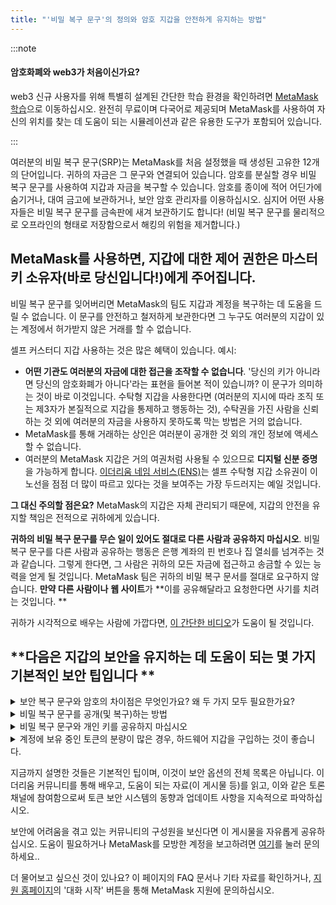 ```yaml
---
title: "'비밀 복구 문구'의 정의와 암호 지갑을 안전하게 유지하는 방법"
---
```


:::note

#### 암호화폐와 web3가 처음이신가요?

web3 신규 사용자를 위해 특별히 설계된 간단한 학습 환경을 확인하려면 [MetaMask 학습](https://learn.metamask.io/)으로 이동하십시오. 완전히 무료이며 다국어로 제공되며 MetaMask를 사용하여 자신의 위치를 찾는 데 도움이 되는 시뮬레이션과 같은 유용한 도구가 포함되어 있습니다.

:::

여러분의 비밀 복구 문구(SRP)는 MetaMask를 처음 설정했을 때 생성된 고유한 12개의 단어입니다. 귀하의 자금은 그 문구와 연결되어 있습니다. 암호를 분실할 경우 비밀 복구 문구를 사용하여 지갑과 자금을 복구할 수 있습니다. 암호를 종이에 적어 어딘가에 숨기거나, 대여 금고에 보관하거나, 보안 암호 관리자를 이용하십시오. 심지어 어떤 사용자들은 비밀 복구 문구를 금속판에 새겨 보관하기도 합니다! (비밀 복구 문구를 물리적으로 오프라인의 형태로 저장함으로서 해킹의 위험을 제거합니다.)

## **MetaMask를 사용하면, 지갑에 대한 제어 권한은 마스터 키 소유자(바로 당신입니다!)에게 주어집니다.**

비밀 복구 문구를 잊어버리면 MetaMask의 팀도 지갑과 계정을 복구하는 데 도움을 드릴 수 없습니다. 이 문구를 안전하고 철저하게 보관한다면 그 누구도 여러분의 지갑이 있는 계정에서 허가받지 않은 거래를 할 수 없습니다.

셀프 커스터디 지갑 사용하는 것은 많은 혜택이 있습니다. 예시:

- **어떤 기관도 여러분의 자금에 대한 접근을 조작할 수 없습니다**. '당신의 키가 아니라면 당신의 암호화폐가 아니다'라는 표현을 들어본 적이 있습니까? 이 문구가 의미하는 것이 바로 이것입니다. 수탁형 지갑을 사용한다면 (여러분의 지시에 따라 조직 또는 제3자가 본질적으로 지갑을 통제하고 행동하는 것), 수탁권을 가진 사람을 신뢰하는 것 외에 여러분의 자금을 사용하지 못하도록 막는 방법은 거의 없습니다.
- MetaMask를 통해 거래하는 상인은 여러분이 공개한 것 외의 개인 정보에 액세스 할 수 없습니다.
- 여러분의 MetaMask 지갑은 거의 여권처럼 사용될 수 있으므로 **디지털 신분 증명**을 가능하게 합니다. [이더리움 네임 서비스(ENS)](https://ens.domains/)는 셀프 수탁형 지갑 소유권이 이 노선을 점점 더 많이 따르고 있다는 것을 보여주는 가장 두드러지는 예일 것입니다.

**그 대신 주의할 점은요?** MetaMask의 지갑은 자체 관리되기 때문에, 지갑의 안전을 유지할 책임은 전적으로 귀하에게 있습니다.

**귀하의 비밀 복구 문구를 무슨 일이 있어도 절대로 다른 사람과 공유하지 마십시오**. 비밀 복구 문구를 다른 사람과 공유하는 행동은 은행 계좌의 핀 번호나 집 열쇠를 넘겨주는 것과 같습니다. 그렇게 한다면, 그 사람은 귀하의 모든 자금에 접근하고 송금할 수 있는 능력을 얻게 될 것입니다. MetaMask 팀은 귀하의 비밀 복구 문서를 절대로 요구하지 않습니다. **만약 **다른 사람**이나** **웹 사이트**가 **이를 공유해달라고 요청한다면 사기를 치려는 것입니다. **

귀하가 시각적으로 배우는 사람에 가깝다면, [이 간단한 비디오](https://youtu.be/-b1tQnOI-no)가 도움이 될 것입니다.

## **다음은 지갑의 보안을 유지하는 데 도움이 되는 몇 가지 기본적인 보안 팁입니다 **

<details>
<summary>보안 복구 문구와 암호의 차이점은 무엇인가요? 왜 두 가지 모두 필요한가요?</summary>

<div>

MetaMask는 귀하의 비밀 복구 문구를 귀하의 암호와 함께 로컬로 암호화합니다. 이는 귀하가 지갑을 잠그면 귀하가 다시 비밀번호를 입력할 때까지 아무도 여러분의 자금을 사용할 수 없다는 것을 의미합니다. 비밀 복구 문구는 본인만 갖고 있는 지갑 액세스 키이기 때문에 비밀번호를 잊은 경우 비밀 복구 문구를 사용하여 계정에 다시 액세스할 수 있습니다. 시드 문구가 손실된 경우 MetaMask나 다른 사용자가 변경 또는 복구할 수 없다는 것을 반드시 인지해야 합니다. 잘 보호해주세요! 이것에 대한 자세한 내용은 [여기를 참조하십시오](https://metamask.zendesk.com/hc/en-us/articles/4404722782107-User-Guide-Secret-Recovery-Phrase-password-and-private-keys).

</div>
</details>

<details>
<summary>비밀 복구 문구를 공개(및 복구)하는 방법</summary>

<div>

MetaMask를 처음 설치할 때 비밀 복구 문구와 암호를 설정하라는 메시지가 표시됩니다. 귀하가 이 문구를 잊어버렸더라도, 암호를 기억하고 있고 볼트 데이터 복사본이 있으면 암호를 복구할 수 있습니다. [다음 지침](https://metamask.zendesk.com/hc/en-us/articles/360018766351)을 사용하여 볼트 데이터(로컬 컴퓨터에서 또는 컴퓨터 백업 데이터에서)를 찾을 수 있습니다.

:::warning

#### 경고!

암호 복구 문구를 분실한 _동시에_ 암호를 잊어버린 경우 해당 구문을 복구하거나 계정에 액세스할 수 없습니다.

:::

</div>
</details>

<details>
<summary>비밀 복구 문구와 개인 키를 공유하지 마십시오</summary>

<div>

이 내용을 이미 언급했지만, 철저히 해서 나쁠 것은 없습니다. 개인 키나 비밀 복구 문구를 가진 사람은 누구나 계정에서 토큰을 제거할 수 있습니다. 비밀 복구 문구 또는 개인 키를 다른 사람과 공유하지 마십시오. MetaMask 팀도 이 정보를 **절대** 요구하지 않을 것입니다. MetaMask 팀원이라고 주장하며 이 정보를 요구하는 사람이 있다면, 당사의 [공식 지원 채널](https://metamask.zendesk.com/hc/en-us/articles/360058969391)을 통해 즉시 신고하십시오.

</div>
</details>

<details>
<summary>계정에 보유 중인 토큰의 분량이 많은 경우, 하드웨어 지갑을 구입하는 것이 좋습니다.</summary>

<div>

트레저(Trezor)이나 렛저(Ledger)와 같은 [하드웨어 지갑](https://metamask.zendesk.com/hc/en-us/articles/4408552261275)은 일반적으로 토큰을 저장하는 더 안전한 방법으로 여겨집니다. 이러한 하드웨어 지갑은 개인 키를 오프라인으로 저장합니다. 즉, 거래에 서명하려면 지갑을 물리적으로 소유해야 합니다. 이는 온라인 사기꾼에게 상당한 장벽으로 작용합니다.

</div>
</details>

지금까지 설명한 것들은 기본적인 팁이며, 이것이 보안 옵션의 전체 목록은 아닙니다. 이더리움 커뮤니티를 통해 배우고, 도움이 되는 자료(이 게시물 등)를 읽고, 이와 같은 토론 채널에 참여함으로써 토큰 보안 시스템의 동향과 업데이트 사항을 지속적으로 파악하십시오[](https://community.metamask.io/).

보안에 어려움을 겪고 있는 커뮤니티의 구성원을 보신다면 이 게시물을 자유롭게 공유하십시오. 도움이 필요하거나 MetaMask를 모방한 계정을 보고하려면 [여기](https://metamask.zendesk.com/hc/en-us/articles/360058969391)를 눌러 문의하세요..

더 물어보고 싶으신 것이 있나요? 이 페이지의 FAQ 문서나 기타 자료를 확인하거나[](https://metamask.io/faqs.html), [지원 홈페이지](https://support.metamask.io/hc/en-us)의 '대화 시작' 버튼을 통해 MetaMask 지원에 문의하십시오.
